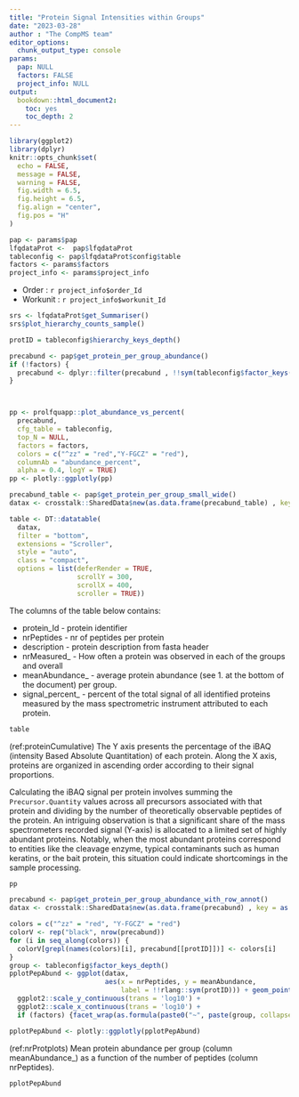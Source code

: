 ```yaml
---
title: "Protein Signal Intensities within Groups"
date: "2023-03-28"
author : "The CompMS team"
editor_options: 
  chunk_output_type: console
params:
  pap: NULL
  factors: FALSE
  project_info: NULL
output:
  bookdown::html_document2:
    toc: yes
    toc_depth: 2
---
```




```r
library(ggplot2)
library(dplyr)
knitr::opts_chunk$set(
  echo = FALSE,
  message = FALSE,
  warning = FALSE,
  fig.width = 6.5,
  fig.height = 6.5,
  fig.align = "center",
  fig.pos = "H"
)

pap <- params$pap
lfqdataProt <-  pap$lfqdataProt
tableconfig <- pap$lfqdataProt$config$table
factors <- params$factors
project_info <- params$project_info

```


- Order : `r project_info$order_Id`
- Workunit : `r project_info$workunit_Id`

```r
srs <- lfqdataProt$get_Summariser()
srs$plot_hierarchy_counts_sample()
```

```r
protID = tableconfig$hierarchy_keys_depth()

precabund <- pap$get_protein_per_group_abundance()
if (!factors) {
  precabund <- dplyr::filter(precabund , !!sym(tableconfig$factor_keys()[1]) == "ALL")
}



pp <- prolfquapp::plot_abundance_vs_percent(
  precabund,
  cfg_table = tableconfig,
  top_N = NULL,
  factors = factors,
  colors = c("^zz" = "red","Y-FGCZ" = "red"),
  columnAb = "abundance_percent",
  alpha = 0.4, logY = TRUE)
pp <- plotly::ggplotly(pp)
```


```r
precabund_table <- pap$get_protein_per_group_small_wide()
datax <- crosstalk::SharedData$new(as.data.frame(precabund_table) , key = as.formula(paste(" ~ ", protID )), group = "BB")

table <- DT::datatable(
  datax,
  filter = "bottom",
  extensions = "Scroller",
  style = "auto",
  class = "compact",
  options = list(deferRender = TRUE,
                 scrollY = 300,
                 scrollX = 400,
                 scroller = TRUE))


```

The columns of the table below contains:

- protein_Id - protein identifier
- nrPeptides - nr of peptides per protein
- description - protein description from fasta header
- nrMeasured_<GroupName> - How often a protein was observed in each of the groups and overall
- meanAbundance_<GroupName> - average protein abundance (see 1. at the bottom of the document) per group.
- signal_percent_<GroupName> - percent of the total signal of all identified proteins measured by the mass spectrometric instrument attributed to each protein.





```r
table
```


(ref:proteinCumulative) The Y axis presents the percentage of the iBAQ (intensity Based Absolute Quantitation) of each protein. Along the X axis, proteins are organized in ascending order according to their signal proportions. 


Calculating the iBAQ signal per protein involves summing the `Precursor.Quantity` values across all precursors associated with that protein and dividing by the number of theoretically observable peptides of the protein. An intriguing observation is that a significant share of the mass spectrometers recorded signal (Y-axis) is allocated to a limited set of highly abundant proteins. Notably, when the most abundant proteins correspond to entities like the cleavage enzyme, typical contaminants such as human keratins, or the bait protein, this situation could indicate shortcomings in the sample processing.


```r
pp
```



```r
precabund <- pap$get_protein_per_group_abundance_with_row_annot()
datax <- crosstalk::SharedData$new(as.data.frame(precabund) , key = as.formula(paste(" ~ ", protID )), group = "BB")

colors = c("^zz" = "red", "Y-FGCZ" = "red")
colorV <- rep("black", nrow(precabund))
for (i in seq_along(colors)) {
  colorV[grepl(names(colors)[i], precabund[[protID]])] <- colors[i]
}
group <- tableconfig$factor_keys_depth()
pplotPepAbund <- ggplot(datax,
                        aes(x = nrPeptides, y = meanAbundance,
                            label = !!rlang::sym(protID))) + geom_point(color = colorV, alpha = 0.4) +
  ggplot2::scale_y_continuous(trans = 'log10') +
  ggplot2::scale_x_continuous(trans = 'log10') +
  if (factors) {facet_wrap(as.formula(paste0("~", paste(group, collapse = " + "))))}

pplotPepAbund <- plotly::ggplotly(pplotPepAbund)
```

(ref:nrProtplots) Mean protein abundance per group (column meanAbundance_<GroupName>) as a function of the number of peptides (column nrPeptides).

```r
pplotPepAbund
```




